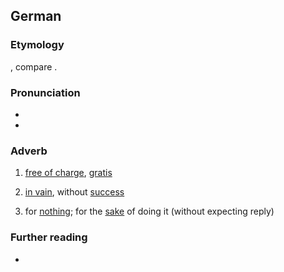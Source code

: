 ==German==

===Etymology===
{{prefix|um|sonst|lang=de}}, compare {{cog|da|omsonst}}.

===Pronunciation===
* {{IPA|/ʊmˈzɔnst/|lang=de}}
* {{audio|De-umsonst.ogg|Audio|lang=de}}

===Adverb===
{{de-adv}}

# [[free of charge]], [[gratis]]
#: {{syn|de|gratis|kostenlos|kostenfrei}}
# [[in vain]], without [[success]]
#: {{syn|de|erfolglos}}
# for [[nothing]]; for the [[sake]] of doing it (without expecting reply)

===Further reading===
* {{R:Duden}}